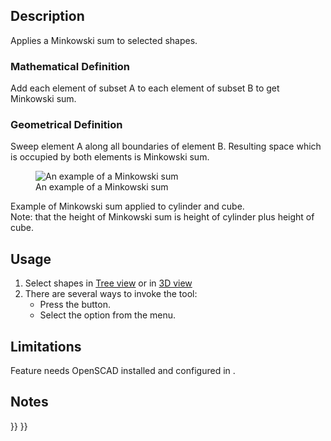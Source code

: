 <languages/>

<div lang="en" dir="ltr" class="mw-content-ltr">
{{Docnav
|[[OpenSCAD_Hull|Hull]]
|
|[[OpenSCAD_Workbench|OpenSCAD]]
|IconL=OpenSCAD_Hull.svg
|IconR=
|IconC=Workbench_OpenSCAD.svg
}}
</div>

<div lang="en" dir="ltr" class="mw-content-ltr">
{{GuiCommand
|Name=OpenSCAD Minkowski
|MenuLocation=OpenSCAD → Minkowski sum
|Workbenches=[[OpenSCAD_Workbench|OpenSCAD]]
}}
</div>

<div lang="en" dir="ltr" class="mw-content-ltr">
==Description==
</div>

<div lang="en" dir="ltr" class="mw-content-ltr">
Applies a Minkowski sum to selected shapes.
</div>

<div lang="en" dir="ltr" class="mw-content-ltr">
===Mathematical Definition===
</div>

<div lang="en" dir="ltr" class="mw-content-ltr">
Add each element of subset A to each element of subset B to get Minkowski sum.
</div>

<div lang="en" dir="ltr" class="mw-content-ltr">
===Geometrical Definition===
</div>

<div lang="en" dir="ltr" class="mw-content-ltr">
Sweep element A along all boundaries of element B. Resulting space which is occupied by both elements is Minkowski sum.
</div>

<div lang="en" dir="ltr" class="mw-content-ltr">
[[Image:Minkowski_example.jpg|An example of a Minkowski sum]]
</div>

<div lang="en" dir="ltr" class="mw-content-ltr">
Example of Minkowski sum applied to cylinder and cube.<br>
Note: that the height of Minkowski sum is height of cylinder plus height of cube.
</div>

<div lang="en" dir="ltr" class="mw-content-ltr">
==Usage==
</div>

<div lang="en" dir="ltr" class="mw-content-ltr">
# Select shapes in [[Tree_view|Tree view]] or in [[3D_view|3D view]]
# There are several ways to invoke the tool:
#* Press the {{Button|[[Image:OpenSCAD_Minkowski.svg|16px]] [[OpenSCAD_Minkowski|Minkowski sum]]}} button.
#* Select the {{MenuCommand|OpenSCAD → [[Image:OpenSCAD_Minkowski.svg|16px]] Minkowski sum}} option from the menu.
</div>

<div lang="en" dir="ltr" class="mw-content-ltr">
==Limitations==
</div>

<div lang="en" dir="ltr" class="mw-content-ltr">
Feature needs OpenSCAD installed and configured in {{MenuCommand|Edit → Preferences}}.
</div>

<div lang="en" dir="ltr" class="mw-content-ltr">
==Notes==
</div>


<div lang="en" dir="ltr" class="mw-content-ltr">
{{Docnav
|[[OpenSCAD_Hull|Hull]]
|
|[[OpenSCAD_Workbench|OpenSCAD]]
|IconL=OpenSCAD_Hull.svg
|IconR=
|IconC=Workbench_OpenSCAD.svg
}}
</div>

{{OpenSCAD_Tools_navi{{#translation:}}}}
{{Userdocnavi{{#translation:}}}}